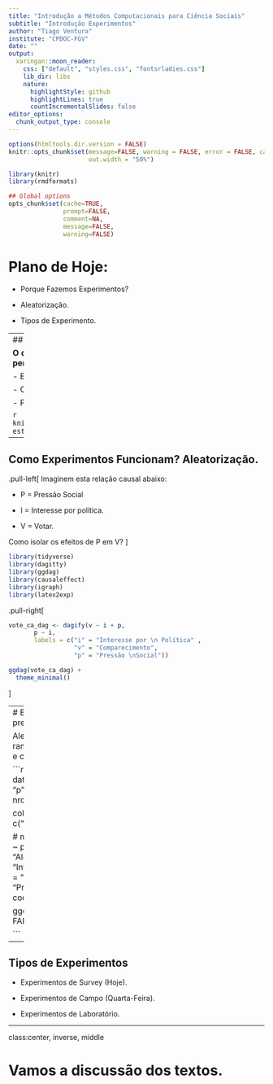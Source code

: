```yaml
---
title: "Introdução a Métodos Computacionais para Ciência Sociais"
subtitle: "Introdução Experimentos"
author: "Tiago Ventura"
institute: "CPDOC-FGV"
date: ""
output:
  xaringan::moon_reader:
    css: ["default", "styles.css", "fontsrladies.css"]
    lib_dir: libs
    nature:
      highlightStyle: github
      highlightLines: true
      countIncrementalSlides: false
editor_options: 
  chunk_output_type: console
---
```

```r
options(htmltools.dir.version = FALSE)
knitr::opts_chunk$set(message=FALSE, warning = FALSE, error = FALSE, cache = TRUE, 
                      out.width = "50%")

``` 



```r

library(knitr)
library(rmdformats)

## Global options
opts_chunk$set(cache=TRUE,
               prompt=FALSE,
               comment=NA,
               message=FALSE,
               warning=FALSE)


```

# Plano de Hoje:

- Porque Fazemos Experimentos?

- Aleatorização.

- Tipos de Experimento.


---
## Porquê Experimentos?

**O que experimentos nos permitem fazer?**

- Encontrar relações causais.

- Controlar intervenções. 

- Precisar o tamanho dos efeitos. 


```r
knitr::include_graphics("aulas-estatistica.png")
```

---

## Como Experimentos Funcionam? Aleatorização. 

.pull-left[
Imaginem esta relação causal abaixo:

- P = Pressão Social

- I = Interesse por política.

- V = Votar. 

Como isolar os efeitos de P em V?
]

```r

library(tidyverse)
library(dagitty)
library(ggdag)
library(causaleffect)
library(igraph)
library(latex2exp)

```

.pull-right[
```r
vote_ca_dag <- dagify(v ~ i + p,
       p ~ i,
       labels = c("i" = "Interesse por \n Política" , 
                  "v" = "Comparecimento",
                  "p" = "Pressão \nSocial"))

ggdag(vote_ca_dag) +
  theme_minimal()

```
] 

---
# E se aleatorizarmos pressão social?

Aleatorização: Seleção randômica entre tratamento e controle. 


```r

coords <- data.frame(matrix(c("v",1,1,
                              "p",0,2,
                              "i",2,2, 
                              "a", 0, 3),
                              nrow=4, ncol=3, byrow=T))

colnames(coords) <- c("name","x","y")

# model
model7 <- dagify(v ~ p + i,
                 p~a,
                 labels = c("a"= "Aleatorização", 
                          "i" = "Interesse por \n Política" , 
                  "v" = "Comparecimento",
                  "p" = "Pressão \nSocial"),
                 coords=coords) 

ggdag(model7, text = FALSE, use_labels = "label")

```

---

## Tipos de Experimentos

- Experimentos de Survey (Hoje). 

- Experimentos de Campo (Quarta-Feira).

- Experimentos de Laboratório. 


---
class:center, inverse, middle

# Vamos a discussão dos textos. 

